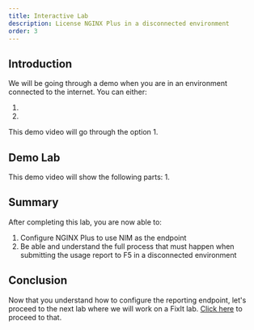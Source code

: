 ```yaml
---
title: Interactive Lab
description: License NGINX Plus in a disconnected environment
order: 3
---
```


## Introduction

We will be going through a demo when you are in an environment connected to the internet. You can either:

1.
1.

This demo video will go through the option 1.

## Demo Lab

This demo video will show the following parts:
1.

## Summary

After completing this lab, you are now able to:
1. Configure NGINX Plus to use NIM as the endpoint
1. Be able and understand the full process that must happen when submitting the usage report to F5 in a disconnected
environment

## Conclusion

Now that you understand how to configure the reporting endpoint, let's proceed to the next lab where we will work on
a FixIt lab. [Click here](r33-4.mdx) to proceed to that.
